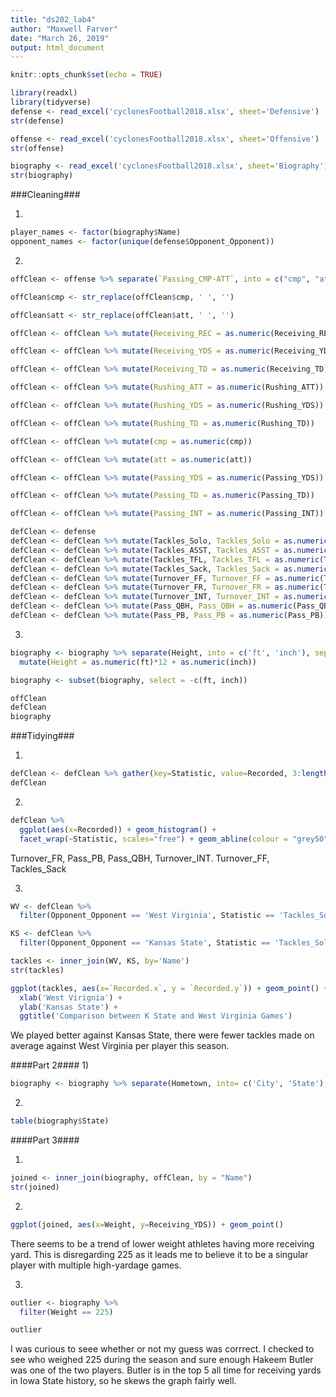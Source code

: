 ```yaml
---
title: "ds202_lab4"
author: "Maxwell Farver"
date: "March 26, 2019"
output: html_document
---
```


```r
knitr::opts_chunk$set(echo = TRUE)
```

```r
library(readxl)
library(tidyverse)
defense <- read_excel('cyclonesFootball2018.xlsx', sheet='Defensive')
str(defense)
```

```r
offense <- read_excel('cyclonesFootball2018.xlsx', sheet='Offensive')
str(offense)
```


```r
biography <- read_excel('cyclonesFootball2018.xlsx', sheet='Biography')
str(biography)
```

###Cleaning###

1)
```r
player_names <- factor(biography$Name)
opponent_names <- factor(unique(defense$Opponent_Opponent))
```

2)
```r
offClean <- offense %>% separate(`Passing_CMP-ATT`, into = c("cmp", "att"), sep = '-')

offClean$cmp <- str_replace(offClean$cmp, ' ', '')

offClean$att <- str_replace(offClean$att, ' ', '')

offClean <- offClean %>% mutate(Receiving_REC = as.numeric(Receiving_REC))

offClean <- offClean %>% mutate(Receiving_YDS = as.numeric(Receiving_YDS))

offClean <- offClean %>% mutate(Receiving_TD = as.numeric(Receiving_TD))

offClean <- offClean %>% mutate(Rushing_ATT = as.numeric(Rushing_ATT))

offClean <- offClean %>% mutate(Rushing_YDS = as.numeric(Rushing_YDS))

offClean <- offClean %>% mutate(Rushing_TD = as.numeric(Rushing_TD))

offClean <- offClean %>% mutate(cmp = as.numeric(cmp))

offClean <- offClean %>% mutate(att = as.numeric(att))

offClean <- offClean %>% mutate(Passing_YDS = as.numeric(Passing_YDS))

offClean <- offClean %>% mutate(Passing_TD = as.numeric(Passing_TD))

offClean <- offClean %>% mutate(Passing_INT = as.numeric(Passing_INT))
```

```r
defClean <- defense
defClean <- defClean %>% mutate(Tackles_Solo, Tackles_Solo = as.numeric(Tackles_Solo))
defClean <- defClean %>% mutate(Tackles_ASST, Tackles_ASST = as.numeric(Tackles_ASST))
defClean <- defClean %>% mutate(Tackles_TFL, Tackles_TFL = as.numeric(Tackles_TFL))
defClean <- defClean %>% mutate(Tackles_Sack, Tackles_Sack = as.numeric(Tackles_Sack))
defClean <- defClean %>% mutate(Turnover_FF, Turnover_FF = as.numeric(Turnover_FF))
defClean <- defClean %>% mutate(Turnover_FR, Turnover_FR = as.numeric(Turnover_FR))
defClean <- defClean %>% mutate(Turnover_INT, Turnover_INT = as.numeric(Turnover_INT))
defClean <- defClean %>% mutate(Pass_QBH, Pass_QBH = as.numeric(Pass_QBH))
defClean <- defClean %>% mutate(Pass_PB, Pass_PB = as.numeric(Pass_PB))
```

3)
```r
biography <- biography %>% separate(Height, into = c('ft', 'inch'), sep = '-') %>%
  mutate(Height = as.numeric(ft)*12 + as.numeric(inch))

biography <- subset(biography, select = -c(ft, inch))
```

```r
offClean
defClean
biography
```

###Tidying###

1)
```r
defClean <- defClean %>% gather(key=Statistic, value=Recorded, 3:length(defClean))
defClean
```

2)
```r
defClean %>% 
  ggplot(aes(x=Recorded)) + geom_histogram() +
  facet_wrap(~Statistic, scales="free") + geom_abline(colour = "grey50")
```

Turnover_FR, Pass_PB, Pass_QBH, Turnover_INT. Turnover_FF, Tackles_Sack

3)
```r
WV <- defClean %>%
  filter(Opponent_Opponent == 'West Virginia', Statistic == 'Tackles_Solo')

KS <- defClean %>%
  filter(Opponent_Opponent == 'Kansas State', Statistic == 'Tackles_Solo')

tackles <- inner_join(WV, KS, by='Name')
str(tackles)

ggplot(tackles, aes(x=`Recorded.x`, y = `Recorded.y`)) + geom_point() +
  xlab('West Virignia') +
  ylab('Kansas State') +
  ggtitle('Comparison between K State and West Virginia Games')
```

We played better against Kansas State, there were fewer tackles made on average against West Virginia per player this season.

####Part 2####
1)
```r
biography <- biography %>% separate(Hometown, into= c('City', 'State'), sep=', ')
```

2)
```r
table(biography$State)
```

####Part 3####

1)
```r
joined <- inner_join(biography, offClean, by = "Name")
str(joined)
```

2)
```r
ggplot(joined, aes(x=Weight, y=Receiving_YDS)) + geom_point()
```

There seems to be a trend of lower weight athletes having more receiving yard. This is disregarding 225 as it leads me to believe it to be a singular player with multiple high-yardage games.

3)
```r
outlier <- biography %>%
  filter(Weight == 225)

outlier
```

I was curious to seee whether or not my guess was corrrect. I checked to see who weighed 225 during the season and sure enough Hakeem Butler was one of the two players. Butler is in the top 5 all time for receiving yards in Iowa State history, so he skews the graph fairly well.